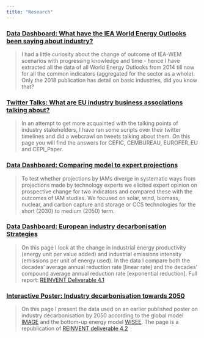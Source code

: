 ```yaml
---
title: "Research"
---
```


### [Data Dashboard: What have the IEA World Energy Outlooks been saying about industry? ](WEO_Industry.html)

> I had a little curiosity about the change of outcome of IEA-WEM scenarios with progressing knowledge and time  - hence I have extracted all the data of all World Energy Outlooks from 2014 till now for all the common indicators (aggregated for the sector as a whole). Only the 2018 publication has detail on basic industries, did you know that? 

### [Twitter Talks: What are EU industry business associations talking about?](twitter_talk.html)

> In an attempt to get more acquainted with the talking points of industry stakeholders, I have ran some scripts over their twitter timelines and did a webcrawl on tweets talking about them. On this page you will find the answers for CEFIC, CEMBUREAU, EUROFER_EU and CEPI_Paper.

### [Data Dashboard: Comparing model to expert projections](tech_survey.html)

> To test whether projections by IAMs diverge in systematic ways from projections made by technology experts we elicited expert opinion on prospective change for two indicators and compared these with the outcomes of IAM studies. We focused on solar, wind, biomass, nuclear, and carbon capture and storage or CCS technologies for the short (2030) to medium (2050) term. 

### [Data Dashboard: European industry decarbonisation Strategies](IAM_dashboard.html)  

> On this page I look at the change in industrial energy productivity (energy unit per value added) and industrial emissions intensity (emissions per unit of energy used). In the data I compare both the decades’ average annual reduction rate [linear rate] and the decades’ compound average annual reduction rate [exponential reduction]. Full report: [REINVENT Deliverable 4.1](https://static1.squarespace.com/static/59f0cb986957da5faf64971e/t/5a968cd7652deaeda0a2a62a/1519815901936/D4.1+Existing+visions+and+scenarios.pdf)

###  [Interactive Poster: Industry decarbonisation towards 2050](industry.html) 

> On this page I present the data used on an earlier published poster on industry decarbonisation by 2050 according to the global model [IMAGE](http://www.twitter.com/IMAGE_PBL) and the bottom-up energy model [WISEE](www.wuppertal.org/us). The page is a republication of [REINVENT deliverable 4.2](https://static1.squarespace.com/static/59f0cb986957da5faf64971e/t/5b3fdf266d2a73e319355e0c/1530912585721/D4.2+EU+decarbonisation+scenarios+for+industry.pdf)

